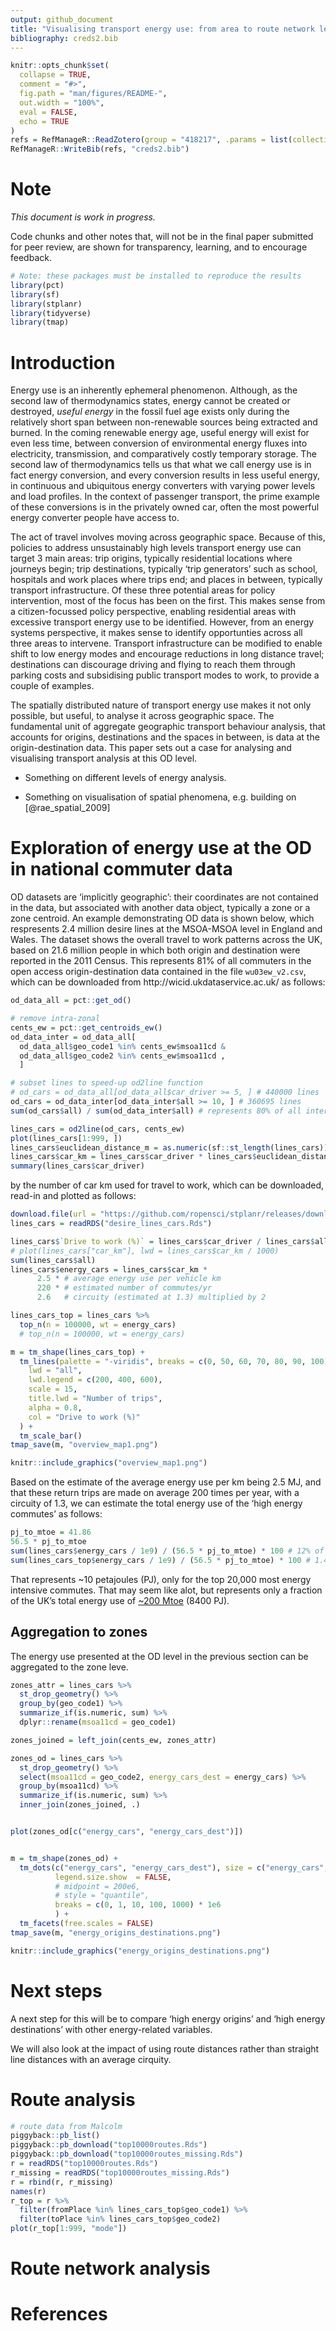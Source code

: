 ```yaml
---
output: github_document
title: "Visualising transport energy use: from area to route network levels"
bibliography: creds2.bib
---
```


<!-- README.md is generated from README.Rmd. Please edit that file -->

```r
knitr::opts_chunk$set(
  collapse = TRUE,
  comment = "#>",
  fig.path = "man/figures/README-",
  out.width = "100%",
  eval = FALSE,
  echo = TRUE
)
refs = RefManageR::ReadZotero(group = "418217", .params = list(collection = "AS8RTJ2X", limit = 100))
RefManageR::WriteBib(refs, "creds2.bib")
```

# Note

*This document is work in progress.*

Code chunks and other notes that, will not be in the final paper submitted for peer review, are shown for transparency, learning, and to encourage feedback.

```r
# Note: these packages must be installed to reproduce the results
library(pct)
library(sf)
library(stplanr)
library(tidyverse)
library(tmap)
```


# Introduction

Energy use is an inherently ephemeral phenomenon.
Although, as the second law of thermodynamics states, energy cannot be created or destroyed, *useful energy* in the fossil fuel age exists only during the relatively short span between non-renewable sources being extracted and burned.
In the coming renewable energy age, useful energy will exist for even less time, between conversion of environmental energy fluxes into electricity, transmission, and comparatively costly temporary storage.
The second law of thermodynamics tells us that what we call energy use is in fact energy conversion, and every conversion results in less useful energy, in continuous and ubiquitous energy converters with varying power levels and load profiles.
In the context of passenger transport, the prime example of these conversions is in the privately owned car, often the most powerful energy converter people have access to.

The act of travel involves moving across geographic space.
Because of this, policies to address unsustainably high levels transport energy use can target 3 main areas:
trip origins, typically residential locations where journeys begin; trip destinations, typically 'trip generators' such as school, hospitals and work places where trips end; and places in between, typically transport infrastructure.
Of these three potential areas for policy intervention, most of the focus has been on the first.
This makes sense from a citizen-focussed policy perspective, enabling residential areas with excessive transport energy use to be identified.
However, from an energy systems perspective, it makes sense to identify opportunties across all three areas to intervene.
Transport infrastructure can be modified to enable shift to low energy modes and encourage reductions in long distance travel; destinations can discourage driving and flying to reach them through parking costs and subsidising public transport modes to work, to provide a couple of examples.

The spatially distributed nature of transport energy use makes it not only possible, but useful, to analyse it across geographic space.
The fundamental unit of aggregate geographic transport behaviour analysis, that accounts for origins, destinations and the spaces in between, is data at the origin-destination  data.
This paper sets out a case for analysing and visualising transport analysis at this OD level.

- Something on different levels of energy analysis.

- Something on visualisation of spatial phenomena, e.g. building on [@rae_spatial_2009]

# Exploration of energy use at the OD in national commuter data

OD datasets are 'implicitly geographic': their coordinates are not contained in the data, but associated with another data object, typically a zone or a zone centroid.
An example demonstrating OD data is shown below, which respresents 2.4 million desire lines at the MSOA-MSOA level in England and Wales.
The dataset shows the overall travel to work patterns across the UK, based on 21.6 million people in which both origin and destination were reported in the 2011 Census.
This represents 81% of all commuters in the open access origin-destination data contained in the file `wu03ew_v2.csv`, which can be downloaded from http://wicid.ukdataservice.ac.uk/ as follows:

```r
od_data_all = pct::get_od()

# remove intra-zonal
cents_ew = pct::get_centroids_ew()
od_data_inter = od_data_all[
  od_data_all$geo_code1 %in% cents_ew$msoa11cd &
  od_data_all$geo_code2 %in% cents_ew$msoa11cd ,
  ]

# subset lines to speed-up od2line function
# od_cars = od_data_all[od_data_all$car_driver >= 5, ] # 440000 lines
od_cars = od_data_inter[od_data_inter$all >= 10, ] # 360695 lines
sum(od_cars$all) / sum(od_data_inter$all) # represents 80% of all inter-zonal flow 

lines_cars = od2line(od_cars, cents_ew)
plot(lines_cars[1:999, ])
lines_cars$euclidean_distance_m = as.numeric(sf::st_length(lines_cars)) / 1000
lines_cars$car_km = lines_cars$car_driver * lines_cars$euclidean_distance_m
summary(lines_cars$car_driver)
```


by the number of car km used for travel to work, which can be downloaded, read-in and plotted as follows:


```r
download.file(url = "https://github.com/ropensci/stplanr/releases/download/0.2.9/desire_lines_cars.Rds", "desire_lines_cars.Rds")
lines_cars = readRDS("desire_lines_cars.Rds")

lines_cars$`Drive to work (%)` = lines_cars$car_driver / lines_cars$all * 100
# plot(lines_cars["car_km"], lwd = lines_cars$car_km / 1000)
sum(lines_cars$all)
lines_cars$energy_cars = lines_cars$car_km *
      2.5 * # average energy use per vehicle km 
      220 * # estimated number of commutes/yr
      2.6   # circuity (estimated at 1.3) multiplied by 2 

lines_cars_top = lines_cars %>% 
  top_n(n = 100000, wt = energy_cars)
  # top_n(n = 100000, wt = energy_cars)
```


```r
m = tm_shape(lines_cars_top) +
  tm_lines(palette = "-viridis", breaks = c(0, 50, 60, 70, 80, 90, 100), 
    lwd = "all",
    lwd.legend = c(200, 400, 600),
    scale = 15,
    title.lwd = "Number of trips",
    alpha = 0.8,
    col = "Drive to work (%)"
  ) +
  tm_scale_bar()
tmap_save(m, "overview_map1.png")

```

```r
knitr::include_graphics("overview_map1.png")
```


Based on the estimate of the average energy use per km being 2.5 MJ, and that these return trips are made on average 200 times per year, with a circuity of 1.3, we can estimate the total energy use of the 'high energy commutes' as follows:

```r
pj_to_mtoe = 41.86
56.5 * pj_to_mtoe
sum(lines_cars$energy_cars / 1e9) / (56.5 * pj_to_mtoe) * 100 # 12% of transport energy use
sum(lines_cars_top$energy_cars / 1e9) / (56.5 * pj_to_mtoe) * 100 # 1.4% of transport energy use
```

That represents ~10 petajoules (PJ), only for the top 20,000 most energy intensive commutes.
That may seem like alot, but represents only a fraction of the UK's total energy use of [~200 Mtoe](https://assets.publishing.service.gov.uk/government/uploads/system/uploads/attachment_data/file/729451/DUKES_PN.pdf) (8400 PJ).

## Aggregation to zones

The energy use presented at the OD level in the previous section can be aggregated to the zone leve.


```r
zones_attr = lines_cars %>% 
  st_drop_geometry() %>% 
  group_by(geo_code1) %>% 
  summarize_if(is.numeric, sum) %>% 
  dplyr::rename(msoa11cd = geo_code1)

zones_joined = left_join(cents_ew, zones_attr)

zones_od = lines_cars %>% 
  st_drop_geometry() %>% 
  select(msoa11cd = geo_code2, energy_cars_dest = energy_cars) %>% 
  group_by(msoa11cd) %>% 
  summarize_if(is.numeric, sum) %>% 
  inner_join(zones_joined, .)


plot(zones_od[c("energy_cars", "energy_cars_dest")])


m = tm_shape(zones_od) +
  tm_dots(c("energy_cars", "energy_cars_dest"), size = c("energy_cars", "energy_cars_dest"), pal = "Accent", alpha = 0.9, 
          legend.size.show	= FALSE,
          # midpoint = 200e6,
          # style = "quantile",
          breaks = c(0, 1, 10, 100, 1000) * 1e6
          ) +
  tm_facets(free.scales = FALSE)
tmap_save(m, "energy_origins_destinations.png")
```

```r
knitr::include_graphics("energy_origins_destinations.png")
```

# Next steps

A next step for this will be to compare 'high energy origins' and 'high energy destinations' with other energy-related variables.

We will also look at the impact of using route distances rather than straight line distances with an average cirquity.

# Route analysis

```r
# route data from Malcolm
piggyback::pb_list()
piggyback::pb_download("top10000routes.Rds")
piggyback::pb_download("top10000routes_missing.Rds")
r = readRDS("top10000routes.Rds")
r_missing = readRDS("top10000routes_missing.Rds")
r = rbind(r, r_missing)
names(r)
r_top = r %>% 
  filter(fromPlace %in% lines_cars_top$geo_code1) %>% 
  filter(toPlace %in% lines_cars_top$geo_code2) 
plot(r_top[1:999, "mode"])

```

# Route network analysis

# References


